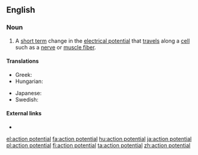 ==English==

===Noun===
{{en-noun}}

# A [[short term]] change in the [[electrical potential]] that [[travel]]s along a [[cell]] such as a [[nerve]] or [[muscle fiber]].

====Translations====
{{trans-top|electrical potential}}
* Greek: {{t|el|δυναμικό ενέργειας|n}}
* Hungarian: {{t+|hu|akciós potenciál}}
{{trans-mid}}
* Japanese: {{t|ja|活動電位|tr=かつどうでんい, katsudōden'i}}
* Swedish: {{t+|sv|aktionspotential}}
{{trans-bottom}}

====External links====
* {{pedialite}}

[[el:action potential]]
[[fa:action potential]]
[[hu:action potential]]
[[ja:action potential]]
[[pl:action potential]]
[[fi:action potential]]
[[ta:action potential]]
[[zh:action potential]]